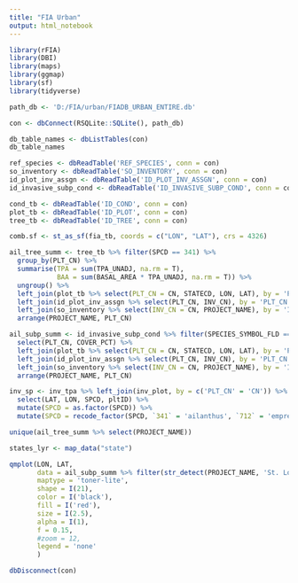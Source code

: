 ```yaml
---
title: "FIA Urban"
output: html_notebook
---
```


```r
library(rFIA)
library(DBI)
library(maps)
library(ggmap)
library(sf)
library(tidyverse)
```

```r
path_db <- 'D:/FIA/urban/FIADB_URBAN_ENTIRE.db'

con <- dbConnect(RSQLite::SQLite(), path_db)

db_table_names <- dbListTables(con)
db_table_names
```

```r
ref_species <- dbReadTable('REF_SPECIES', conn = con)
so_inventory <- dbReadTable('SO_INVENTORY', conn = con)
id_plot_inv_assgn <- dbReadTable('ID_PLOT_INV_ASSGN', conn = con)
id_invasive_subp_cond <- dbReadTable('ID_INVASIVE_SUBP_COND', conn = con)

cond_tb <- dbReadTable('ID_COND', conn = con)
plot_tb <- dbReadTable('ID_PLOT', conn = con)
tree_tb <- dbReadTable('ID_TREE', conn = con)

```

```r
comb.sf <- st_as_sf(fia_tb, coords = c("LON", "LAT"), crs = 4326)
```

```r
ail_tree_summ <- tree_tb %>% filter(SPCD == 341) %>% 
  group_by(PLT_CN) %>% 
  summarise(TPA = sum(TPA_UNADJ, na.rm = T),
            BAA = sum(BASAL_AREA * TPA_UNADJ, na.rm = T)) %>% 
  ungroup() %>% 
  left_join(plot_tb %>% select(PLT_CN = CN, STATECD, LON, LAT), by = 'PLT_CN') %>% 
  left_join(id_plot_inv_assgn %>% select(PLT_CN, INV_CN), by = 'PLT_CN') %>% 
  left_join(so_inventory %>% select(INV_CN = CN, PROJECT_NAME), by = 'INV_CN') %>% 
  arrange(PROJECT_NAME, PLT_CN)

ail_subp_summ <- id_invasive_subp_cond %>% filter(SPECIES_SYMBOL_FLD == 'AIAL') %>% 
  select(PLT_CN, COVER_PCT) %>% 
  left_join(plot_tb %>% select(PLT_CN = CN, STATECD, LON, LAT), by = 'PLT_CN') %>% 
  left_join(id_plot_inv_assgn %>% select(PLT_CN, INV_CN), by = 'PLT_CN') %>% 
  left_join(so_inventory %>% select(INV_CN = CN, PROJECT_NAME), by = 'INV_CN') %>% 
  arrange(PROJECT_NAME, PLT_CN)
```

```r
inv_sp <- inv_tpa %>% left_join(inv_plot, by = c('PLT_CN' = 'CN')) %>% 
  select(LAT, LON, SPCD, pltID) %>% 
  mutate(SPCD = as.factor(SPCD)) %>% 
  mutate(SPCD = recode_factor(SPCD, `341` = 'ailanthus', `712` = 'empress-tree', `993` = 'chinaberry', `994` = 'Chinese tallowtree'))
```

```r
unique(ail_tree_summ %>% select(PROJECT_NAME))
```

```r
states_lyr <- map_data("state")

qmplot(LON, LAT, 
       data = ail_subp_summ %>% filter(str_detect(PROJECT_NAME, 'St. Louis')),
       maptype = 'toner-lite',
       shape = I(21),
       color = I('black'),
       fill = I('red'),
       size = I(2.5),
       alpha = I(1),
       f = 0.15,
       #zoom = 12,
       legend = 'none'
       )

```



```r
dbDisconnect(con)
```
